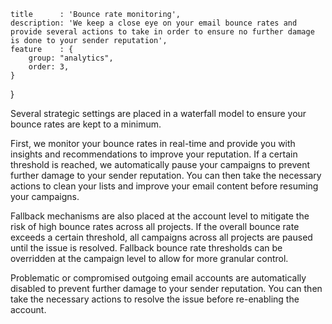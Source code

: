 	title      : 'Bounce rate monitoring',
	description: 'We keep a close eye on your email bounce rates and provide several actions to take in order to ensure no further damage is done to your sender reputation',
	feature    : {
		group: "analytics",
		order: 3,
	}
}

Several strategic settings are placed in a waterfall model to ensure your bounce rates
are kept to a minimum.

First, we monitor your bounce rates in real-time and provide
you with insights and recommendations to improve your reputation. If a certain threshold
is reached, we automatically pause your campaigns to prevent further damage to your
sender reputation. You can then take the necessary actions to clean your lists and
improve your email content before resuming your campaigns.

Fallback mechanisms are also placed at the account level to mitigate the risk of
high bounce rates across all projects. If the overall bounce rate exceeds a certain
threshold, all campaigns across all projects are paused until the issue is resolved.
Fallback bounce rate thresholds can be overridden at the campaign level to allow
for more granular control.

Problematic or compromised outgoing email accounts are automatically disabled to prevent
further damage to your sender reputation. You can then take the necessary actions to
resolve the issue before re-enabling the account.

